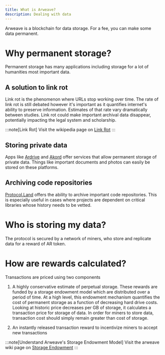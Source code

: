```yaml
---
title: What is Arweave?
description: Dealing with data
---
```


Arweave is a blockchain for data storage. For a fee, you can make some data permanent.

# Why permanent storage?

Permanent storage has many applications including storage for a lot of humanities most important data.

## A solution to link rot
Link rot is the phenomenon where URLs stop working over time.
The rate of link rot is still debated however it's important as it quantifies internet's ability to preserve information. 
Estimates of that rate vary dramatically between studies. 
Link rot could make important archival data disappear, potentially impacting the legal system and scholarship.

:::note[Link Rot]
Visit the wikipedia page on [Link Rot](https://en.wikipedia.org/wiki/Link_rot)
:::

## Storing private data
Apps like [Ardrive](https://ardrive.io/) and [Akord](https://akord.com/) offer services that allow permanent storage of private data.
Things like important documents and photos can easily be stored on these platforms.

## Archiving code repositories
[Protocol.Land](https://protocol.land/) offers the ability to archive important code repositories.
This is especially useful in cases where projects are dependent on critical libraries whose history needs to be vetted.

# Who is storing my data?
The protocol is secured by a network of miners, who store and replicate data for a reward of
AR token.

# How are rewards calculated?

Transactions are priced using two components
1. A highly conservative estimate of perpetual storage. These rewards are funded by a storage endowment model which are distributed over a period of time. 
At a high level, this endowment mechanism quantifies the cost of permanent storage as a function of decreasing hard drive costs. 
Looking at historic price decreases per GB of storage, it calculates a transaction price for storage of data. 
In order for miners to store data, transaction cost should simply remain greater than cost of storage.

2. An instantly released transaction reward to incentivize miners to accept new transactions

:::note[Understand Arweave's Storage Endowment Model]
Visit the arweave wiki page on [Storage Endowment](https://2hsfyi4t5fiqdcanybdez4e4admrjeqghts22viz7uuo3d5k2nna.arweave.net/0eRcI5PpUQGIDcBGTPCcANkUkgY85a1VGf0o7Y-q01o/#/en/storage-endowment)
:::
